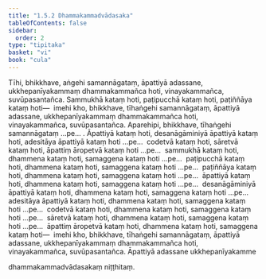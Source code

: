 ```yaml
---
title: "1.5.2 Dhammakammadvādasaka"
tableOfContents: false
sidebar:
  order: 2
type: "tipitaka"
basket: "vi"
book: "cula"
---
```



<DynamicBreadcrumb />

<Division number="49" book="cula" bookNo="4" page="50">

<Paragraph number="223" book="cula">
Tīhi, bhikkhave, aṅgehi samannāgataṃ, āpattiyā adassane, ukkhepanīyakammaṃ dhammakammañca hoti, vinayakammañca, suvūpasantañca. Sammukhā kataṃ hoti, paṭipucchā kataṃ hoti, paṭiññāya kataṃ hoti—  imehi kho, bhikkhave, tīhaṅgehi samannāgataṃ, āpattiyā adassane, ukkhepanīyakammaṃ dhammakammañca hoti, vinayakammañca, suvūpasantañca.
</Paragraph>

<Paragraph number="224" book="cula">
Aparehipi, bhikkhave, tīhaṅgehi samannāgataṃ …pe… . Āpattiyā kataṃ hoti, desanāgāminiyā āpattiyā kataṃ hoti, adesitāya āpattiyā kataṃ hoti …pe…  codetvā kataṃ hoti, sāretvā kataṃ hoti, āpattiṃ āropetvā kataṃ hoti …pe…  sammukhā kataṃ hoti, dhammena kataṃ hoti, samaggena kataṃ hoti …pe…  paṭipucchā kataṃ hoti, dhammena kataṃ hoti, samaggena kataṃ hoti …pe…  paṭiññāya kataṃ hoti, dhammena kataṃ hoti, samaggena kataṃ hoti …pe…  āpattiyā kataṃ hoti, dhammena kataṃ hoti, samaggena kataṃ hoti …pe…  desanāgāminiyā āpattiyā kataṃ hoti, dhammena kataṃ hoti, samaggena kataṃ hoti …pe…  adesitāya āpattiyā kataṃ hoti, dhammena kataṃ hoti, samaggena kataṃ hoti …pe…  codetvā kataṃ hoti, dhammena kataṃ hoti, samaggena kataṃ hoti …pe…  sāretvā kataṃ hoti, dhammena kataṃ hoti, samaggena kataṃ hoti …pe…  āpattiṃ āropetvā kataṃ hoti, dhammena kataṃ hoti, samaggena kataṃ hoti—  imehi kho, bhikkhave, tīhaṅgehi samannāgataṃ, āpattiyā adassane, ukkhepanīyakammaṃ dhammakammañca hoti, vinayakammañca, suvūpasantañca.

</Paragraph>
</Division>

<Paragraph number="225" type="center" book="cula">
Āpattiyā adassane ukkhepanīyakamme

  
dhammakammadvādasakaṃ niṭṭhitaṃ.
</Paragraph>